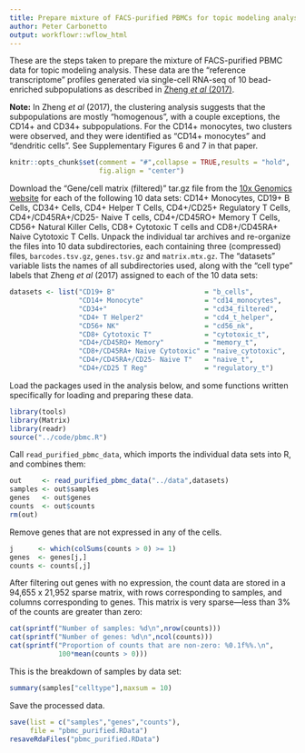 ```yaml
---
title: Prepare mixture of FACS-purified PBMCs for topic modeling analysis
author: Peter Carbonetto
output: workflowr::wflow_html
---
```


These are the steps taken to prepare the mixture of FACS-purified
PBMC data for topic modeling analysis. These data are the "reference
transcriptome" profiles generated via single-cell RNA-seq of 10
bead-enriched subpopulations as described in
[Zheng *et al* (2017)][zheng-2017].

**Note:** In Zheng *et al* (2017), the clustering analysis suggests that
the subpopulations are mostly "homogenous", with a couple exceptions,
the CD14+ and CD34+ subpopulations. For the CD14+ monocytes, two
clusters were observed, and they were identified as "CD14+ monocytes"
and "dendritic cells". See Supplementary Figures 6 and 7 in that
paper.

```r
knitr::opts_chunk$set(comment = "#",collapse = TRUE,results = "hold",
                      fig.align = "center")
```

Download the "Gene/cell matrix (filtered)" tar.gz file from the
[10x Genomics website][10x-data] for each of the following 10 data
sets: CD14+ Monocytes, CD19+ B Cells, CD34+ Cells, CD4+ Helper T
Cells, CD4+/CD25+ Regulatory T Cells, CD4+/CD45RA+/CD25- Naive T
cells, CD4+/CD45RO+ Memory T Cells, CD56+ Natural Killer Cells, CD8+
Cytotoxic T cells and CD8+/CD45RA+ Naive Cytotoxic T Cells. Unpack the
individual tar archives and re-organize the files into 10 data
subdirectories, each containing three (compressed) files,
`barcodes.tsv.gz`, `genes.tsv.gz` and `matrix.mtx.gz`. The "datasets"
variable lists the names of all subdirectories used, along with the
"cell type" labels that Zheng *et al* (2017) assigned to each of the
10 data sets:

```r
datasets <- list("CD19+ B"                      = "b_cells",
                 "CD14+ Monocyte"               = "cd14_monocytes",
                 "CD34+"                        = "cd34_filtered",
                 "CD4+ T Helper2"               = "cd4_t_helper",
                 "CD56+ NK"                     = "cd56_nk",
                 "CD8+ Cytotoxic T"             = "cytotoxic_t",
                 "CD4+/CD45RO+ Memory"          = "memory_t",
                 "CD8+/CD45RA+ Naive Cytotoxic" = "naive_cytotoxic",
                 "CD4+/CD45RA+/CD25- Naive T"   = "naive_t",
                 "CD4+/CD25 T Reg"              = "regulatory_t")
```

Load the packages used in the analysis below, and some functions
written specifically for loading and preparing these data.

```r
library(tools)
library(Matrix)
library(readr)
source("../code/pbmc.R")
```

Call `read_purified_pbmc_data`, which imports the individual data sets
into R, and combines them:

```r
out     <- read_purified_pbmc_data("../data",datasets)
samples <- out$samples
genes   <- out$genes
counts  <- out$counts
rm(out)
```

Remove genes that are not expressed in any of the cells.

```r
j      <- which(colSums(counts > 0) >= 1)
genes  <- genes[j,]
counts <- counts[,j]
```

After filtering out genes with no expression, the count data are
stored in a 94,655 x 21,952 sparse matrix, with rows corresponding to
samples, and columns corresponding to genes. This matrix is very
sparse---less than 3% of the counts are greater than zero:

```r
cat(sprintf("Number of samples: %d\n",nrow(counts)))
cat(sprintf("Number of genes: %d\n",ncol(counts)))
cat(sprintf("Proportion of counts that are non-zero: %0.1f%%.\n",
            100*mean(counts > 0)))
```

This is the breakdown of samples by data set:

```r
summary(samples["celltype"],maxsum = 10)
```

Save the processed data.

```r
save(list = c("samples","genes","counts"),
     file = "pbmc_purified.RData")
resaveRdaFiles("pbmc_purified.RData")
```

[zheng-2017]: https://doi.org/10.1038/ncomms14049
[10x-data]: https://support.10xgenomics.com/single-cell-gene-expression/datasets
